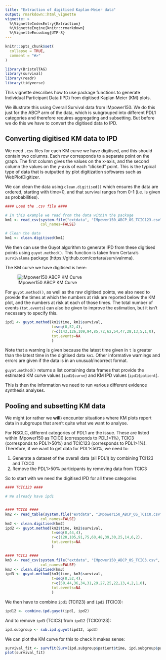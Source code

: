 ```yaml
---
title: "Extraction of digitised Kaplan-Meier data"
output: rmarkdown::html_vignette
vignette: >
  %\VignetteIndexEntry{Extraction}
  %\VignetteEngine{knitr::rmarkdown}
  %\VignetteEncoding{UTF-8}
---
```


```r
knitr::opts_chunk$set(
  collapse = TRUE,
  comment = "#>"
)
```

```r
library(BristolTAG)
library(survival)
library(readr)
library(tidyverse)
```

This vignette describes how to use package functions to generate Individual Participant Data (IPD) from digitised Kaplan Meier (KM) plots. 

We illustrate this using Overall Survival data from IMpower150. We do this just for the ABCP arm of the data, which is subgrouped into different PDL1 categories and therefore requires aggregating and subsetting. But before we do this we have to convert the digitised data to IPD.


## Converting digitised KM data to IPD

We need `.csv` files for each KM curve we have digitised, and this should contain two columns. Each row corresponds to a separate point on the graph. The first column gives the values on the x-axis, and the second column the values on the y-axis of each "clicked" point. This is the typical type of data that is outputted by plot digitization softwares such as WebPlotDigitizer.

We can clean the data using `clean.digitised()` which ensures the data are ordered, starting with time=0, and that survival ranges from 0-1 (i.e. is given as probabilities).

```r
#### Load the .csv file ####

# In this example we read from the data within the package
km1 <- read_csv(system.file("extdata", "IMpower150_ABCP_OS_TCIC123.csv", package="BristolTAG"), 
                col_names=FALSE)

# Clean the data
km1 <- clean.digitised(km1)
```

We then can use the Guyot algorithm to generate IPD from these digitised points using `guyot.method()`. This function is taken from Certara's `survivalnma` package (https://github.com/certara/survivalnma). 

The KM curve we have digitised is here:

![IMpower150 ABCP KM Curve](man/figures/IMpower150_OS_TCIC123.png)

For `guyot.method()`, as well as the raw digitised points, we also need to provide the times at which the numbers at risk are reported below the KM plot, and the numbers at risk at each of those times. The total number of events (`tot.events`) can also be given to improve the estimation, but it isn't necessary to specify this.

```r
ipd1 <- guyot.method(km1$time, km1$survival, 
                     t=seq(0,52,4),
                     r=c(143,126,109,94,85,72,62,54,47,28,13,5,1,0),
                     tot.events=NA
                     )
```

Note that a warning is given because the latest time given in `t` is greater than the latest time in the digitised data `km1`. Other informative warnings and errors are given if the data is in an unusual/incorrect format.

`guyot.method()` returns a list containing data frames that provide the estimated KM curve values (`ipd1$curve`) and KM IPD values (`ipd1$patient`).

This is then the information we need to run various different evidence synthesis analyses.


## Pooling and subsetting KM data

We might (or rather we **will**) encounter situations where KM plots report data in subgroups that aren't quite what we want to analyse. 

For NSCLC, different categories of PDL1 are the issue. These are listed within IMpower150 as TCIC0 (corresponds to PDL1<1%), TCIC3 (corresponds to PDL1>50%) and TCIC123 (corresponds to PDL1>1%). Therefore, if we want to get data for PDL1<50%, we need to: 

1. Generate a dataset of the overall data (all PDL1) by combining TCI123 and TCIC0
2. Remove the PDL1>50% participants by removing data from TCIC3

So to start with we need the digitised IPD for all three categories

```r
#### TCIC123 ####

# We already have ipd1


#### TCIC0 ####
km2 <- read_table(system.file("extdata", "IMpower150_ABCP_OS_TCIC0.csv", package="BristolTAG"), 
                col_names=FALSE)
km2 <- clean.digitised(km2)
ipd2 <- guyot.method(km2$time, km2$survival, 
                     t=seq(0,44,4),
                     r=c(120,105,91,75,60,48,39,30,25,14,6,2),
                     tot.events=NA
                     )

#### TCIC3 ####
km3 <- read_csv(system.file("extdata", "IMpower150_ABCP_OS_TCIC3.csv", package="BristolTAG"), 
                col_names=FALSE)
km3 <- clean.digitised(km3)
ipd3 <- guyot.method(km3$time, km3$survival, 
                     t=seq(0,52,4),
                     r=c(50,44,36,34,31,29,27,25,22,13,4,2,1,0),
                     tot.events=NA
                     )
```

We then have to combine `ipd1` (TCI123) and `ipd2` (TCIC0):

```r
ipd12 <- combine.ipd.guyot(ipd1, ipd2)
```

And to remove `ipd3` (TCIC3) from `ipd12` (TCIC0123):

```r
ipd.subgroup <- sub.ipd.guyot(ipd12, ipd3)
```

We can plot the KM curve for this to check it makes sense:

```r
survival_fit <- survfit(Surv(ipd.subgroup$patient$time, ipd.subgroup$patient$event) ~ 1)
plot(survival_fit)
```
